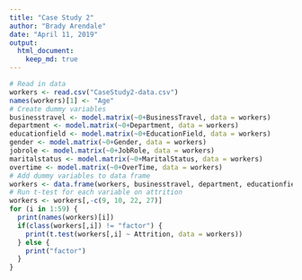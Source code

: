 ```yaml
---
title: "Case Study 2"
author: "Brady Arendale"
date: "April 11, 2019"
output: 
  html_document:
    keep_md: true
---
```

```r
# Read in data
workers <- read.csv("CaseStudy2-data.csv")
names(workers)[1] <- "Age"
# Create dummy variables
businesstravel <- model.matrix(~0+BusinessTravel, data = workers)
department <- model.matrix(~0+Department, data = workers)
educationfield <- model.matrix(~0+EducationField, data = workers)
gender <- model.matrix(~0+Gender, data = workers)
jobrole <- model.matrix(~0+JobRole, data = workers)
maritalstatus <- model.matrix(~0+MaritalStatus, data = workers)
overtime <- model.matrix(~0+OverTime, data = workers)
# Add dummy variables to data frame
workers <- data.frame(workers, businesstravel, department, educationfield, gender, jobrole, maritalstatus, overtime)
# Run t-test for each variable on attrition
workers <- workers[,-c(9, 10, 22, 27)]
for (i in 1:59) {
  print(names(workers)[i])
  if(class(workers[,i]) != "factor") {
    print(t.test(workers[,i] ~ Attrition, data = workers))
  } else {
    print("factor")
  }
}
```